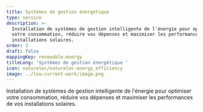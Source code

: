 ```yaml
---
title: Systèmes de gestion énergétique
type: service
description: >-
  Installation de systèmes de gestion intelligente de l'énergie pour optimiser
  votre consommation, réduire vos dépenses et maximiser les performances de vos
  installations solaires.
order: 3
draft: false
mappingKey: renewable-energy
titleLong: 'Systèmes de gestion énergétique '
icon: naturelec/naturelec-energy_efficiency
image: ../low-current-work/image.png
---
```

Installation de systèmes de gestion intelligente de l'énergie pour optimiser votre consommation, réduire vos dépenses et maximiser les performances de vos installations solaires.
